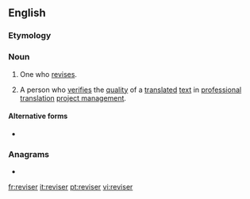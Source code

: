 {{also|réviser}}
==English==

===Etymology===
{{suffix|en|revise|er}}

===Noun===
{{en-noun}}

# One who [[revise]]s.
# {{lb|en|translation studies}} A person who [[verify|verifies]] the [[quality]] of a [[translated]] [[text]] in [[professional]] [[translation]] [[project management]].

====Alternative forms====
* {{l|en|revisor}}

===Anagrams===
* {{l|en|reversi}}

[[fr:reviser]]
[[it:reviser]]
[[pt:reviser]]
[[vi:reviser]]